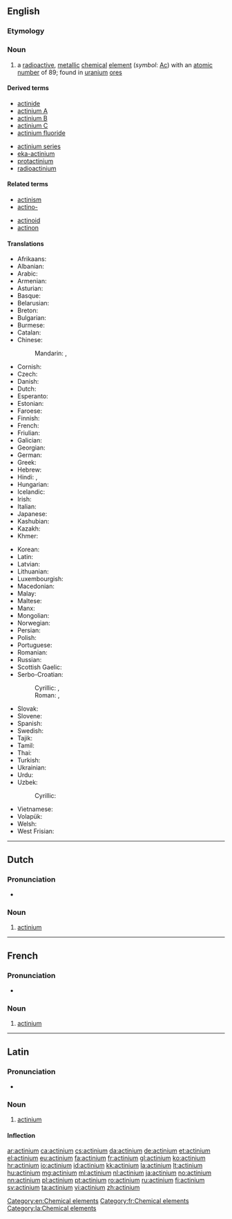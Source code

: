 {{also|Actinium}}
==English==
{{elements|Ac|radium|Ra|thorium|Th}}

===Etymology===
{{confix|actin|ium}}

===Noun===
{{en-noun|-}}
{{wikipedia}}

# a [[radioactive]], [[metallic]] [[chemical]] [[element]] (''symbol'': [[Ac]]) with an [[atomic number]] of 89; found in [[uranium]] [[ore]]s

====Derived terms====
{{der-top}}
* [[actinide]]
* [[actinium A]]
* [[actinium B]]
* [[actinium C]]
* [[actinium fluoride]]
{{der-mid}}
* [[actinium series]]
* [[eka-actinium]]
* [[protactinium]]
* [[radioactinium]]
{{der-bottom}}

====Related terms====
{{rel-top}}
* [[actinism]]
* [[actino-]]
{{rel-mid}}
* [[actinoid]]
* [[actinon]]
{{rel-bottom}}

====Translations====
{{trans-top|chemical element}}
* Afrikaans: {{t-|af|aktinium}}
* Albanian: {{t-|sq|aktin}}
* Arabic: {{t-|ar|أكتينيوم|m|tr=ʾaktínyum}}
* Armenian: {{t-|hy|ակտինիում}}
* Asturian: {{t-|ast|actiniu|m}}
* Basque: {{t|eu|aktinioa}}
* Belarusian: {{t-|be|актынiй|m}}
* Breton: {{t|br|aktiniom}}
* Bulgarian: {{t-|bg|актиний|m}}
* Burmese: {{t-|my|အက်တီနီယမ်|tr=ettiniyan}}
* Catalan: {{t+|ca|actini|m}}
* Chinese:
*: Mandarin: {{t|cmn|錒}}, {{t|cmn|锕|tr=ā}}
* Cornish: {{t|kw|actynyum}}
* Czech: {{t+|cs|aktinium|n}}
* Danish: {{t+|da|actinium}}
* Dutch: {{t+|nl|actinium|n}}
* Esperanto: {{t-|eo|aktinio}}
* Estonian: {{t-|et|aktiinium}}
* Faroese: {{t-|fo|actinium}}
* Finnish: {{t+|fi|aktinium}}
* French: {{t+|fr|actinium|m}}
* Friulian: {{t|fur|atini}}
* Galician: {{t|gl|actinio|m}}
* Georgian: {{t-|ka|აქტინიუმი}}
* German: {{t+|de|Actinium|n}}
* Greek: {{t+|el|ακτίνιο|n}}
* Hebrew: {{t+|he|אקטיניום|m|tr=aktínyum}}
* Hindi: {{t-|hi|एक्टिनियम|tr=ekṭiniyam}}, {{t-|hi|एजातु|tr=ejaatu}}
* Hungarian: {{t+|hu|aktínium}}
* Icelandic: {{t+|is|aktín}}
* Irish: {{t-|ga|achtainiam|m}}
* Italian: {{t+|it|attinio|m}}
* Japanese: {{t+|ja|アクチニウム|tr=akuchiniumu}}
* Kashubian: {{t|csb|aktin}}
* Kazakh: {{t-|kk|актиний}}
* Khmer: {{t-|km|អាក់ទីញ៉ូម|tr=aktiiñyuum}}
{{trans-mid}}
* Korean: {{t+|ko|악티늄|tr=aktinyum}}
* Latin: {{t+|la|actinium|n}}
* Latvian: {{t|lv|aktīnijs}}
* Lithuanian: {{t+|lt|aktinis}}
* Luxembourgish: {{t|lb|Aktinium}}
* Macedonian: {{t-|mk|актиниум|m}}
* Malay: {{t-|ms|aktinium}}
* Maltese: {{t|mt|aktinjum}}
* Manx: {{t|gv|aghtinnium}}
* Mongolian: {{t+|mn|актини}}
* Norwegian: {{t+|no|actinium}}
* Persian: {{t+|fa|اکتینیم|tr=aktiniyom}}
* Polish: {{t+|pl|aktyn|m}}
* Portuguese: {{t+|pt|actínio|m}}
* Romanian: {{t+|ro|actiniu|n}}
* Russian: {{t+|ru|актиний|m}}
* Scottish Gaelic: {{t|gd|aictiniam}}
* Serbo-Croatian:
*: Cyrillic: {{t-|sh|актиниjум|m|sc=Cyrl}}, {{t-|sh|актиниj|m|sc=Cyrl}}
*: Roman: {{t-|sh|aktinijum|m}}, {{t-|sh|aktinij|m}}
* Slovak: {{t-|sk|aktínium|n}}
* Slovene: {{t+|sl|aktinij}}
* Spanish: {{t+|es|actinio|m}}
* Swedish: {{t+|sv|aktinium|n}}
* Tajik: {{t-|tg|актиний}}
* Tamil: {{t|ta|அக்டினியம்|tr=akţiniyam}}
* Thai: {{t-|th|แอกทิเนียม|tr=àektíniam}}
* Turkish: {{t+|tr|aktinyum}}
* Ukrainian: {{t-|uk|актинiй|m}}
* Urdu: {{t-|ur|عیکٹنیئم}}
* Uzbek: {{t-|uz|aktiniy}}
*: Cyrillic: {{t-|uz|актиний}}
* Vietnamese: {{t-|vi|actini}}
* Volapük: {{t-|vo|laktinin}}
* Welsh: {{t|cy|actiniwm}}
* West Frisian: {{t|fy|actinium}}
{{trans-bottom}}

[[Category:en:Chemical elements]]

----

==Dutch==
{{wikipedia|lang=nl}}
{{elements|Ac|radium|Ra|thorium|Th|lang=nl}}

===Pronunciation===
* {{audio|Nl-actinium.ogg|Audio}}

===Noun===
{{nl-noun|n|-|-}}

# [[#English|actinium]]

----

==French==
{{wikipedia|lang=fr}}

===Pronunciation===
* {{IPA|lang=fr|/ak.ti.njɔm/}}

===Noun===
{{fr-noun|m|-}}

# [[#English|actinium]]

[[Category:fr:Chemical elements]]

----

==Latin==
{{wikipedia|lang=la}}

===Pronunciation===
* {{audio|La-ecc-actinium.ogg|Audio (ecclesiastical)}}

===Noun===
{{la-noun|actīnium|actinii|actīniī|n|second}}

# [[#English|actinium]]

====Inflection====
{{la-decl-2nd-N|actīni}}

[[Category:la:Chemical elements]]

[[ar:actinium]]
[[ca:actinium]]
[[cs:actinium]]
[[da:actinium]]
[[de:actinium]]
[[et:actinium]]
[[el:actinium]]
[[eu:actinium]]
[[fa:actinium]]
[[fr:actinium]]
[[gl:actinium]]
[[ko:actinium]]
[[hr:actinium]]
[[io:actinium]]
[[id:actinium]]
[[kk:actinium]]
[[la:actinium]]
[[lt:actinium]]
[[hu:actinium]]
[[mg:actinium]]
[[ml:actinium]]
[[nl:actinium]]
[[ja:actinium]]
[[no:actinium]]
[[nn:actinium]]
[[pl:actinium]]
[[pt:actinium]]
[[ro:actinium]]
[[ru:actinium]]
[[fi:actinium]]
[[sv:actinium]]
[[ta:actinium]]
[[vi:actinium]]
[[zh:actinium]]